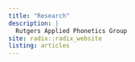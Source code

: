 ```yaml
---
title: "Research"
description: |
  Rutgers Applied Phonetics Group 
site: radix::radix_website
listing: articles
---
```


<br><br><br>
